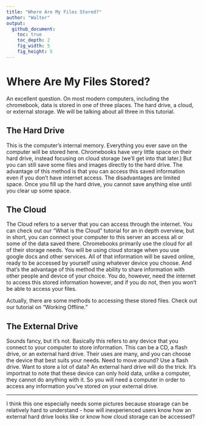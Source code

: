 ```yaml
---
title: "Where Are My Files Stored?"
author: "Walter"
output:
  github_document:
    toc: true
    toc_depth: 2
    fig_width: 5
    fig_height: 5
---
```


# Where Are My Files Stored?

An excellent question.  On most modern computers, including the chromebook, data is stored in one of three places.  The hard drive, a cloud, or external storage.  We will be talking about all three in this tutorial.

## The Hard Drive

This is the computer's internal memory.  Everything you ever save on the computer will be stored here.  Chromebooks have very little space on their hard drive, instead focusing on cloud storage (we'll get into that later.)  But you can still save some files and images directly to the hard drive.  The advantage of this method is that you can access this saved information even if you don't have internet access.  The disadvantages are limited space.  Once you fill up the hard drive, you cannot save anything else until you clear up some space.

## The Cloud

The Cloud refers to a server that you can access through the internet.  You can check out our "What is the Cloud" tutorial for an in depth overview, but in short, you can connect your computer to this server an access all or some of the data saved there.  Chromebooks primarily use the cloud for all of their storage needs.  You will be using cloud storage when you use google docs and other services.  All of that information will be saved online, ready to be accessed by yourself using whatever device you choose.  And that's the advantage of this method the ability to share information with other people and device of your choice.  You do, however, need the internet to access this stored information however, and if you do not, then you won't be able to access your files.

Actually, there are some methods to accessing these stored files.  Check out our tutorial on "Working Offline."

## The External Drive

Sounds fancy, but it's not.  Basically this refers to any device that you connect to your computer to store information.  This can be a CD, a flash drive, or an external hard drive.  Their uses are many, and you can choose the device that best suits your needs.  Need to move around?  Use a flash drive.  Want to store a lot of data?  An external hard drive will do the trick.  It's importnat to note that these device can only hold data, unlike a computer, they cannot do anything with it.  So you will need a computer in order to access any information you've stored on your external drive.

---------------------------------------------------------------------
I think this one especially needs some pictures because stoarage can be relatively hard to understand - how will inexperienced users know how an external hard drive looks like or know how cloud storage can be accessed?
